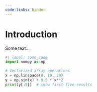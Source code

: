 ```yaml
---
code-links: binder
---
```


# Introduction

Some text...

```python
#| label: some_code
import numpy as np

# Vectorized array operations
x = np.linspace(0, 10, 20)
y = np.sin(x) + 0.5 * x**2
print(y[:5])  # show first five results
```

